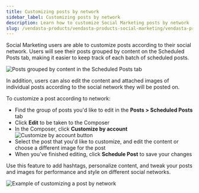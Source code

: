 ```yaml
---
title: Customizing posts by network
sidebar_label: Customizing posts by network
description: Learn how to customize Social Marketing posts by network
slug: /vendasta-products/vendasta-products-social-marketing/vendasta-products-social-marketing-posts/customizing-posts-by-network
---
```


Social Marketing users are able to customize posts according to their social network. Users will see their posts grouped by content on the Scheduled Posts tab, making it easier to keep track of each batch of scheduled posts.

![Posts grouped by content in the Scheduled Posts tab](/img/marketing/social-marketing/posts/customizing-posts-by-network/post-grouping.jpg)

In addition, users can also edit the content and attached images of individual posts according to the social network they will be posted on.

To customize a post according to network:

- Find the group of posts you'd like to edit in the **Posts > Scheduled Posts** tab
- Click **Edit** to be taken to the Composer
- In the Composer, click **Customize by account**
  ![Customize by account button](/img/marketing/social-marketing/posts/customizing-posts-by-network/customize-by-account.jpg)
- Select the post that you'd like to customize, and edit the content or choose a different image for the post
- When you've finished editing, click **Schedule Post** to save your changes

Use this feature to add hashtags, personalize content, and tweak your posts and images for performance and style on different social networks.

![Example of customizing a post by network](/img/marketing/social-marketing/posts/customizing-posts-by-network/customized-post-example.jpg)